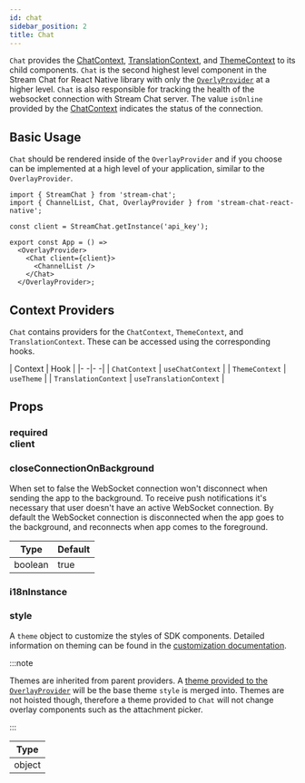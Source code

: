 ```yaml
---
id: chat
sidebar_position: 2
title: Chat
---
```



`Chat` provides the [ChatContext](../contexts/chat_context.mdx), [TranslationContext](../contexts/chat_context.mdx), and [ThemeContext](../contexts/chat_context.mdx) to its child components.
`Chat` is the second highest level component in the Stream Chat for React Native library with only the [`OverlyProvider`](./overlay_provider.mdx) at a higher level.
`Chat` is also responsible for tracking the health of the websocket connection with Stream Chat server.
The value `isOnline` provided by the [ChatContext](../contexts/chat_context.mdx#isonline) indicates the status of the connection.

## Basic Usage

`Chat` should be rendered inside of the `OverlayProvider` and if you choose can be implemented at a high level of your application, similar to the `OverlayProvider`.

```tsx {8,10}
import { StreamChat } from 'stream-chat'; 
import { ChannelList, Chat, OverlayProvider } from 'stream-chat-react-native';

const client = StreamChat.getInstance('api_key');

export const App = () =>
  <OverlayProvider>
    <Chat client={client}>
      <ChannelList />
    </Chat>
  </OverlayProvider>;
```

## Context Providers

`Chat` contains providers for the `ChatContext`, `ThemeContext`, and `TranslationContext`.
These can be accessed using the corresponding hooks.

| Context | Hook |
|- -|- -|
| `ChatContext` | `useChatContext` |
| `ThemeContext` | `useTheme` |
| `TranslationContext` | `useTranslationContext` |

## Props

### <div class="label required">required</div> **client**

<Client />

### closeConnectionOnBackground

When set to false the WebSocket connection won't disconnect when sending the app to the background.
To receive push notifications it's necessary that user doesn't have an active WebSocket connection.
By default the WebSocket connection is disconnected when the app goes to the background, and reconnects when app comes to the foreground.

| Type | Default |
| - | - |
| boolean | true |

### i18nInstance

<I18nInstance />

### style

A `theme` object to customize the styles of SDK components.
Detailed information on theming can be found in the [customization documentation](../customization/theming.mdx).

:::note

Themes are inherited from parent providers.
A [theme provided to the `OverlayProvider`](./overlay_provider.mdx#value) will be the base theme `style` is merged into.
Themes are not hoisted though, therefore a theme provided to `Chat` will not change overlay components such as the attachment picker.

:::


| Type |
| - |
| object |
